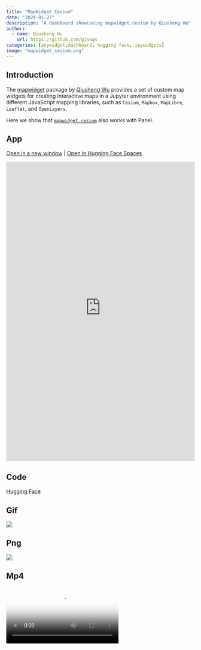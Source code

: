 ```yaml
---
title: "MapWidget Cesium"
date: "2024-01-27"
description: "A dashboard showcasing mapwidget.cesium by Qiusheng Wu"
author:
  - name: Qiusheng Wu
    url: https://github.com/giswqs
categories: [anywidget,dashboard, hugging face, ipywidgets]
image: "mapwidget_cesium.png"
---
```


## Introduction

The [mapwidget](https://mapwidget.gishub.org/) package by [Qiusheng Wu](https://github.com/giswqs) provides a set of custom map widgets for creating interactive maps in a Jupyter environment using different JavaScript mapping libraries, such as `Cesium`, `Mapbox`, `MapLibre`, `Leaflet`, and `OpenLayers`.

Here we show that [`mapwidget.cesium`](https://mapwidget.gishub.org/examples/cesium/) also works with Panel.

## App

<a href="https://awesome-panel-mapwidget-cesium.hf.space" target="_blank">Open in a new window</a> | <a href="https://huggingface.co/spaces/awesome-panel/mapwidget_cesium" target="_blank">Open in Hugging Face Spaces</a>

<iframe
	src="https://awesome-panel-mapwidget-cesium.hf.space"
	frameborder="0"
	style="width:100%;height:800px"
></iframe>

## Code

<a href="https://huggingface.co/spaces/awesome-panel/mapwidget_cesium/tree/main">Hugging Face</a>

## Gif

<img src="mapwidget_cesium.gif"></img>

## Png

<img src="mapwidget_cesium.png"></img>

## Mp4

<video poster="mapwidget_cesium.png" controls>
  <source src="mapwidget_cesium.mp4" type="video/mp4">
  Your browser does not support HTML video.
</video>

## Social

Please share on social media. Thanks.

<a href="https://twitter.com/awesome_panel" target="_blank"><i class="bi bi-twitter"></i></a> <a href="https://www.linkedin.com/company/awesome-panel-org" target="_blank"><i class="bi bi-linkedin"></i></a>